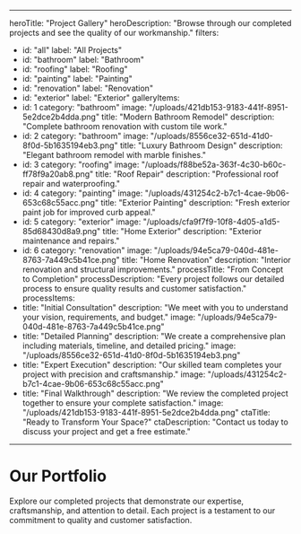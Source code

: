 
---
heroTitle: "Project Gallery"
heroDescription: "Browse through our completed projects and see the quality of our workmanship."
filters:
  - id: "all"
    label: "All Projects"
  - id: "bathroom"
    label: "Bathroom"
  - id: "roofing"
    label: "Roofing"
  - id: "painting"
    label: "Painting"
  - id: "renovation"
    label: "Renovation"
  - id: "exterior"
    label: "Exterior"
galleryItems:
  - id: 1
    category: "bathroom"
    image: "/uploads/421db153-9183-441f-8951-5e2dce2b4dda.png"
    title: "Modern Bathroom Remodel"
    description: "Complete bathroom renovation with custom tile work."
  - id: 2
    category: "bathroom"
    image: "/uploads/8556ce32-651d-41d0-8f0d-5b1635194eb3.png"
    title: "Luxury Bathroom Design"
    description: "Elegant bathroom remodel with marble finishes."
  - id: 3
    category: "roofing"
    image: "/uploads/f88be52a-363f-4c30-b60c-ff78f9a20ab8.png"
    title: "Roof Repair"
    description: "Professional roof repair and waterproofing."
  - id: 4
    category: "painting"
    image: "/uploads/431254c2-b7c1-4cae-9b06-653c68c55acc.png"
    title: "Exterior Painting"
    description: "Fresh exterior paint job for improved curb appeal."
  - id: 5
    category: "exterior"
    image: "/uploads/cfa9f7f9-10f8-4d05-a1d5-85d68430d8a9.png"
    title: "Home Exterior"
    description: "Exterior maintenance and repairs."
  - id: 6
    category: "renovation"
    image: "/uploads/94e5ca79-040d-481e-8763-7a449c5b41ce.png"
    title: "Home Renovation"
    description: "Interior renovation and structural improvements."
processTitle: "From Concept to Completion"
processDescription: "Every project follows our detailed process to ensure quality results and customer satisfaction."
processItems:
  - title: "Initial Consultation"
    description: "We meet with you to understand your vision, requirements, and budget."
    image: "/uploads/94e5ca79-040d-481e-8763-7a449c5b41ce.png"
  - title: "Detailed Planning"
    description: "We create a comprehensive plan including materials, timeline, and detailed pricing."
    image: "/uploads/8556ce32-651d-41d0-8f0d-5b1635194eb3.png"
  - title: "Expert Execution"
    description: "Our skilled team completes your project with precision and craftsmanship."
    image: "/uploads/431254c2-b7c1-4cae-9b06-653c68c55acc.png"
  - title: "Final Walkthrough"
    description: "We review the completed project together to ensure your complete satisfaction."
    image: "/uploads/421db153-9183-441f-8951-5e2dce2b4dda.png"
ctaTitle: "Ready to Transform Your Space?"
ctaDescription: "Contact us today to discuss your project and get a free estimate."
---

# Our Portfolio

Explore our completed projects that demonstrate our expertise, craftsmanship, and attention to detail.
Each project is a testament to our commitment to quality and customer satisfaction.
